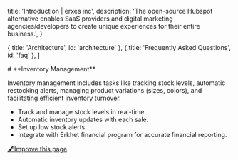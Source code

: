 
  title: 'Introduction | erxes inc',
  description:
    'The open-source Hubspot alternative enables SaaS providers and digital marketing agencies/developers to create unique experiences for their entire business.',
}

  { title: 'Architecture', id: 'architecture' },
  { title: 'Frequently Asked Questions', id: 'faq' },
]

<HeroPattern />
# **Inventory Management**

Inventory management includes tasks like tracking stock levels, automatic restocking alerts, managing product variations (sizes, colors), and facilitating efficient inventory turnover.

- Track and manage stock levels in real-time.
- Automatic inventory updates with each sale.
- Set up low stock alerts.
- Integrate with Erkhet financial program for accurate financial reporting.



[🖋️Improve this page](https://github.com/erxes/erxes-docs/edit/main/src/app/requirement/pos/inventory/page.mdx)
